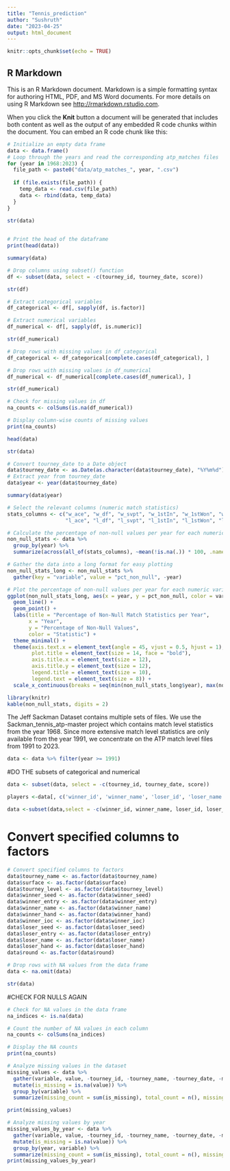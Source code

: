 ```yaml
---
title: "Tennis_prediction"
author: "Sushruth"
date: "2023-04-25"
output: html_document
---
```


```r
knitr::opts_chunk$set(echo = TRUE)
```

## R Markdown

This is an R Markdown document. Markdown is a simple formatting syntax for authoring HTML, PDF, and MS Word documents. For more details on using R Markdown see <http://rmarkdown.rstudio.com>.

When you click the **Knit** button a document will be generated that includes both content as well as the output of any embedded R code chunks within the document. You can embed an R code chunk like this:
```r
# Initialize an empty data frame
data <- data.frame()
# Loop through the years and read the corresponding atp_matches files
for (year in 1968:2023) {
  file_path <- paste0("data/atp_matches_", year, ".csv")
  
  if (file.exists(file_path)) {
    temp_data <- read.csv(file_path)
    data <- rbind(data, temp_data)
  }
}
```
```r
str(data)
  
```
```r
# Print the head of the dataframe
print(head(data))
```
```r

summary(data)

```

```r
# Drop columns using subset() function
df <- subset(data, select = -c(tourney_id, tourney_date, score))
```
```r
str(df)
```


```r

# Extract categorical variables
df_categorical <- df[, sapply(df, is.factor)]

# Extract numerical variables
df_numerical <- df[, sapply(df, is.numeric)]

```

```r
str(df_numerical)
```

```r
# Drop rows with missing values in df_categorical
df_categorical <- df_categorical[complete.cases(df_categorical), ]

# Drop rows with missing values in df_numerical
df_numerical <- df_numerical[complete.cases(df_numerical), ]

```

```r
str(df_numerical)
```

```r
# Check for missing values in df
na_counts <- colSums(is.na(df_numerical))

# Display column-wise counts of missing values
print(na_counts)

```
```r
head(data)
```


```r
str(data)
```

```r
# Convert tourney_date to a Date object
data$tourney_date <- as.Date(as.character(data$tourney_date), "%Y%m%d")
# Extract year from tourney_date
data$year <- year(data$tourney_date)

```

```r
summary(data$year)
```

```r
# Select the relevant columns (numeric match statistics)
stats_columns <- c("w_ace", "w_df", "w_svpt", "w_1stIn", "w_1stWon", "w_2ndWon", "w_SvGms", "w_bpSaved", "w_bpFaced",
                   "l_ace", "l_df", "l_svpt", "l_1stIn", "l_1stWon", "l_2ndWon", "l_SvGms", "l_bpSaved", "l_bpFaced")

```

```r
# Calculate the percentage of non-null values per year for each numeric variable
non_null_stats <- data %>%
  group_by(year) %>%
  summarize(across(all_of(stats_columns), ~mean(!is.na(.)) * 100, .names = "pct_non_null_{col}"))

```

```r
# Gather the data into a long format for easy plotting
non_null_stats_long <- non_null_stats %>%
  gather(key = "variable", value = "pct_non_null", -year)

```

```r
# Plot the percentage of non-null values per year for each numeric variable
ggplot(non_null_stats_long, aes(x = year, y = pct_non_null, color = variable)) +
  geom_line() +
  geom_point() +
  labs(title = "Percentage of Non-Null Match Statistics per Year",
       x = "Year",
       y = "Percentage of Non-Null Values",
       color = "Statistic") +
  theme_minimal() +
  theme(axis.text.x = element_text(angle = 45, vjust = 0.5, hjust = 1),
        plot.title = element_text(size = 14, face = "bold"),
        axis.title.x = element_text(size = 12),
        axis.title.y = element_text(size = 12),
        legend.title = element_text(size = 10),
        legend.text = element_text(size = 8)) +
  scale_x_continuous(breaks = seq(min(non_null_stats_long$year), max(non_null_stats_long$year), by = 5))

```


```r
library(knitr)
kable(non_null_stats, digits = 2)

```

The Jeff Sackman Dataset contains multiple sets of files. We use the Sackman_tennis_atp-master project which contains match level
statistics from the year 1968. Since more extensive match level statistics are only available from the year 1991, we concentrate on the ATP match level files from 1991 to 2023.

```r
data <- data %>% filter(year >= 1991)

```

#DO THE subsets of categorical and numerical

```r
data <- subset(data, select = -c(tourney_id, tourney_date, score))
```

```r
players <-data[, c('winner_id', 'winner_name', 'loser_id', 'loser_name')]
```

```r
data <-subset(data,select = -c(winner_id, winner_name, loser_id, loser_name))
```

# Convert specified columns to factors
```r
# Convert specified columns to factors
data$tourney_name <- as.factor(data$tourney_name)
data$surface <- as.factor(data$surface)
data$tourney_level <- as.factor(data$tourney_level)
data$winner_seed <- as.factor(data$winner_seed)
data$winner_entry <- as.factor(data$winner_entry)
data$winner_name <- as.factor(data$winner_name)
data$winner_hand <- as.factor(data$winner_hand)
data$winner_ioc <- as.factor(data$winner_ioc)
data$loser_seed <- as.factor(data$loser_seed)
data$loser_entry <- as.factor(data$loser_entry)
data$loser_name <- as.factor(data$loser_name)
data$loser_hand <- as.factor(data$loser_hand)
data$round <- as.factor(data$round)
```

```r
# Drop rows with NA values from the data frame
data <- na.omit(data)

```

```r
str(data)
```
#CHECK FOR NULLS AGAIN
```r
# Check for NA values in the data frame
na_indices <- is.na(data)

# Count the number of NA values in each column
na_counts <- colSums(na_indices)

# Display the NA counts
print(na_counts)

```




```r
# Analyze missing values in the dataset
missing_values <- data %>%
  gather(variable, value, -tourney_id, -tourney_name, -tourney_date, -match_num, -winner_id, -loser_id) %>%
  mutate(is_missing = is.na(value)) %>%
  group_by(variable) %>%
  summarize(missing_count = sum(is_missing), total_count = n(), missing_percentage = missing_count / total_count * 100)

print(missing_values)

```

```r
# Analyze missing values by year
missing_values_by_year <- data %>%
  gather(variable, value, -tourney_id, -tourney_name, -tourney_date, -match_num, -winner_id, -loser_id, -year) %>%
  mutate(is_missing = is.na(value)) %>%
  group_by(year, variable) %>%
  summarize(missing_count = sum(is_missing), total_count = n(), missing_percentage = missing_count / total_count * 100) 
print(missing_values_by_year)

```
